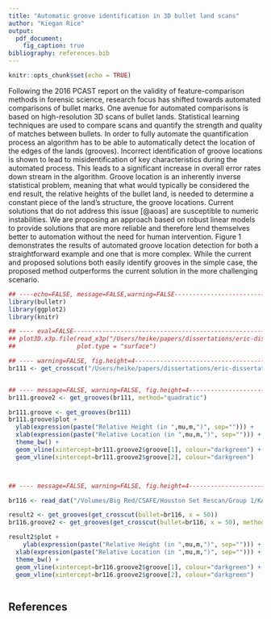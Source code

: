 ```yaml
---
title: "Automatic groove identification in 3D bullet land scans"
author: "Kiegan Rice"
output: 
  pdf_document:
    fig_caption: true
bibliography: references.bib
---
```


```r
knitr::opts_chunk$set(echo = TRUE)
```

Following the 2016 PCAST report on the validity of feature-comparison methods in forensic science, research focus has shifted towards automated comparisons of bullet marks. One avenue for automated comparisons is based on high-resolution 3D scans of bullet lands. 
Statistical learning techniques are used to compare scans and quantify the strength and quality of matches between bullets.
In order to fully automate the quantification process an algorithm has to be able to automatically detect the location of the edges of the lands (grooves). Incorrect identification of groove locations is shown to lead to misidentification of key characteristics during the automated process. This leads to a significant increase in overall error rates down stream in the algorithm. Groove location is an inherently inverse statistical problem, meaning that what would typically be considered the end result, the relative heights of the bullet land, is needed to determine a constant piece of the land's structure, the groove locations. Current solutions that do not address this issue [@aoas] are susceptible to numeric instabilities. We are proposing an approach based on robust linear models to provide solutions that are more reliable and therefore lend themselves better to automation without the need for human intervention. Figure 1 demonstrates the results of automated groove location detection for both a straightforward example and one that is more complex. While the current and proposed solutions both easily identify grooves in the simple case, the proposed method outperforms the current solution in the more challenging scenario.

\begin{figure}[hbtp]
\centering
\includegraphics[width=.8\textwidth]{abstract_files/figure-latex/figure-1.pdf}
\includegraphics[width=.8\textwidth]{abstract_files/figure-latex/figure-2.pdf}
\caption{\label{fig1}Groove identification in crosscuts of two bullet lands. The vertical blue lines indicate locations of the left and right groove as identified by current solutions. The vertical green lines indicate the locations as identified by our proposed solution. At the top, these methods are nearly indistinguishable. The land on the bottom demonstrates where current methods fail and the proposed method more accurately identifies the true land locations.}
\end{figure}

```r
## ----echo=FALSE, message=FALSE,warning=FALSE-----------------------------
library(bulletr)
library(ggplot2)
library(knitr)

## ---- eval=FALSE---------------------------------------------------------
## plot3D.x3p.file(read_x3p("/Users/heike/papers/dissertations/eric-dissertation/images/Hamby (2009) Barrel/bullets/Br1 Bullet 1-5.x3p"),
##                 plot.type = "surface")

## ---- warning=FALSE, fig.height=4----------------------------------------
br111 <- get_crosscut("/Users/heike/papers/dissertations/eric-dissertation/images/Hamby (2009) Barrel/bullets/Br1 Bullet 1-5.x3p", x = 243.75)


## ---- message=FALSE, warning=FALSE, fig.height=4-------------------------
br111.groove2 <- get_grooves(br111, method="quadratic")

br111.groove <- get_grooves(br111)
br111.groove$plot +
  ylab(expression(paste("Relative Height (in ",mu,m,")", sep=""))) + 
  xlab(expression(paste("Relative Location (in ",mu,m,")", sep=""))) + 
  theme_bw() +
  geom_vline(xintercept=br111.groove2$groove[1], colour="darkgreen") +
  geom_vline(xintercept=br111.groove2$groove[2], colour="darkgreen")



## ---- message=FALSE, warning=FALSE, fig.height=4-------------------------

br116 <- read_dat("/Volumes/Big Red/CSAFE/Houston Set Rescan/Group 1/KA/Bullet 1/HTX - Group 1 - Kit CU - KA Bullet 1 Land 1 - Sneox1 - 20x - auto light left image +20 perc. - threshold 2 - resolution 4 - Allison Mark.dat", profiley=FALSE)

result2 <- get_grooves(get_crosscut(bullet=br116, x = 50))
br116.groove2 <- get_grooves(get_crosscut(bullet=br116, x = 50), method="quadratic")

result2$plot +
    ylab(expression(paste("Relative Height (in ",mu,m,")", sep=""))) + 
  xlab(expression(paste("Relative Location (in ",mu,m,")", sep=""))) + 
  theme_bw() +
  geom_vline(xintercept=br116.groove2$groove[1], colour="darkgreen") +
  geom_vline(xintercept=br116.groove2$groove[2], colour="darkgreen")



```

## References
